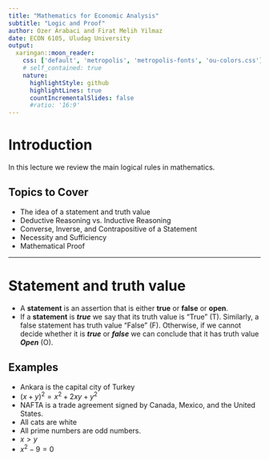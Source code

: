 ```yaml
---
title: "Mathematics for Economic Analysis"
subtitle: "Logic and Proof"
author: Ozer Arabaci and Firat Melih Yilmaz
date: ECON 6105, Uludag University
output:
  xaringan::moon_reader:
    css: ['default', 'metropolis', 'metropolis-fonts', 'ou-colors.css']
    # self_contained: true
    nature:
      highlightStyle: github
      highlightLines: true
      countIncrementalSlides: false
      #ratio: '16:9'
---
```




# Introduction

In this lecture we review the main logical rules in mathematics. 

## Topics to Cover

- The idea of a statement and  truth value 
- Deductive Reasoning vs. Inductive Reasoning
- Converse, Inverse, and Contrapositive of a Statement
- Necessity and Sufficiency
- Mathematical Proof

---

# Statement and truth value 

- A **statement** is an assertion that is either **true** or **false** or **open**. 
- If a **statement** is ***true*** we say that its truth value is "True" (T). Similarly, a
false statement has truth value "False" (F). Otherwise, if we cannot decide whether it is ***true*** or ***false*** we can conclude that it has truth value ***Open*** (O).

## Examples

- Ankara is the capital city of Turkey
- $(x + y)^{2} = x^{2} + 2xy + y^{2}$
- NAFTA is a trade agreement signed by Canada, Mexico, and the United States. 
- All cats are white
-  All prime numbers are odd numbers.
- $x > y$
- $x^{2} - 9 = 0$